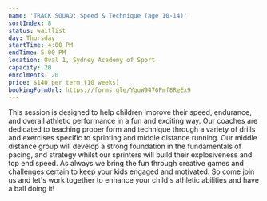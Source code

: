```yaml
---
name: 'TRACK SQUAD: Speed & Technique (age 10-14)'
sortIndex: 8
status: waitlist
day: Thursday
startTime: 4:00 PM
endTime: 5:00 PM
location: Oval 1, Sydney Academy of Sport
capacity: 20
enrolments: 20
price: $140 per term (10 weeks)
bookingFormUrl: https://forms.gle/YguW9476Pmf8ReEx9
---
```


This session is designed to help children improve their speed, endurance, and overall athletic performance in a fun and exciting way. Our coaches are dedicated to teaching proper form and technique through a variety of drills and exercises specific to sprinting and middle distance running. Our middle distance group will develop a strong foundation in the fundamentals of pacing, and strategy whilst our sprinters will build their explosiveness and top end speed. As always we bring the fun through creative games and challenges certain to keep your kids engaged and motivated. So come join us and let's work together to enhance your child's athletic abilities and have a ball doing it!
